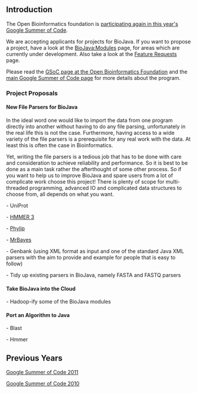== Introduction ==

The Open Bioinformatics foundation is [http://www.open-bio.org/wiki/Google_Summer_of_Code participating again in this year's Google Summer of Code].

We are accepting applicants for projects for BioJava. If you want to propose a project, have a look at the [[BioJava:Modules]] page, for areas which are currently under development. Also take a look at the [[BioJava3_Feature_Requests|Feature Requests]] page.

Please read the [http://www.open-bio.org/wiki/Google_Summer_of_Code GSoC page at the Open Bioinformatics Foundation] and the [http://code.google.com/soc main Google Summer of Code page] for more details about the program.

=== Project Proposals ===

==== New File Parsers for BioJava ====

In the ideal word one would like to import the data from one program directly into another without having to do any file parsing, unfortunately in the real life this is not the case. Furthermore, having access to a wide variety of the file parsers is a prerequisite for any real work with the data. At least this is often the case in Bioinformatics. 

Yet, writing the file parsers is a tedious job that has to be done with care and consideration to achieve reliability and performance. So it is best to be done as a main task rather the afterthought of some other process. So if you want to help us to improve BioJava and spare users from a lot of complicate work choose this project!
There is plenty of scope for multi-threaded programming, advanced IO and complicated data structures to choose from, all depends on what you want. 

- UniProt

- [http://hmmer.janelia.org HMMER 3]

- [http://evolution.genetics.washington.edu/phylip.html Phylip]  

- [http://mrbayes.sourceforge.net MrBayes]

- Genbank (using XML format as input and one of the standard Java XML parsers with the aim to provide and example for people that is easy to follow)

- Tidy up existing parsers in BioJava, namely FASTA and FASTQ parsers

==== Take BioJava into the Cloud ====

- Hadoop-ify some of the BioJava modules

==== Port an Algorithm to Java ====

- Blast

- Hmmer

== Previous Years ==

[[Google Summer of Code 2011]]

[[Google Summer of Code 2010]]